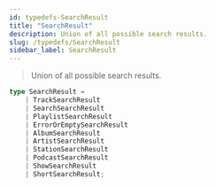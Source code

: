 ```yaml
---
id: typedefs-SearchResult
title: "SearchResult"
description: Union of all possible search results.
slug: /typedefs/SearchResult
sidebar_label: SearchResult
---
```


> Union of all possible search results.

```ts
type SearchResult =
	| TrackSearchResult
	| SearchSearchResult
	| PlaylistSearchResult
	| ErrorOrEmptySearchResult
	| AlbumSearchResult
	| ArtistSearchResult
	| StationSearchResult
	| PodcastSearchResult
	| ShowSearchResult
	| ShortSearchResult;
